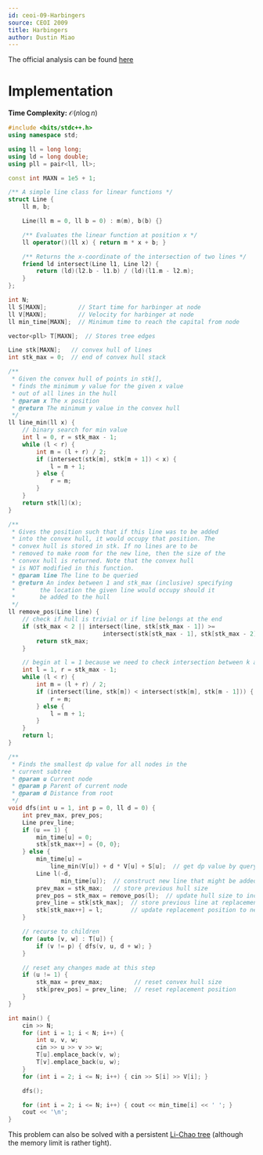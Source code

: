 ```yaml
---
id: ceoi-09-Harbingers
source: CEOI 2009
title: Harbingers
author: Dustin Miao
---
```


The official analysis can be found [here](https://studylib.net/doc/5889373/--ceoi-2009)

# Implementation

<LanguageSection>

<CPPSection>

**Time Complexity:** $\mathcal{O}(n \log n)$

```cpp
#include <bits/stdc++.h>
using namespace std;

using ll = long long;
using ld = long double;
using pll = pair<ll, ll>;

const int MAXN = 1e5 + 1;

/** A simple line class for linear functions */
struct Line {
	ll m, b;

	Line(ll m = 0, ll b = 0) : m(m), b(b) {}

	/** Evaluates the linear function at position x */
	ll operator()(ll x) { return m * x + b; }

	/** Returns the x-coordinate of the intersection of two lines */
	friend ld intersect(Line l1, Line l2) {
		return (ld)(l2.b - l1.b) / (ld)(l1.m - l2.m);
	}
};

int N;
ll S[MAXN];         // Start time for harbinger at node
ll V[MAXN];         // Velocity for harbinger at node
ll min_time[MAXN];  // Minimum time to reach the capital from node

vector<pll> T[MAXN];  // Stores tree edges

Line stk[MAXN];   // convex hull of lines
int stk_max = 0;  // end of convex hull stack

/**
 * Given the convex hull of points in stk[],
 * finds the minimum y value for the given x value
 * out of all lines in the hull
 * @param x The x position
 * @return The minimum y value in the convex hull
 */
ll line_min(ll x) {
	// binary search for min value
	int l = 0, r = stk_max - 1;
	while (l < r) {
		int m = (l + r) / 2;
		if (intersect(stk[m], stk[m + 1]) < x) {
			l = m + 1;
		} else {
			r = m;
		}
	}
	return stk[l](x);
}

/**
 * Gives the position such that if this line was to be added
 * into the convex hull, it would occupy that position. The
 * convex hull is stored in stk. If no lines are to be
 * removed to make room for the new line, then the size of the
 * convex hull is returned. Note that the convex hull
 * is NOT modified in this function.
 * @param line The line to be queried
 * @return An index between 1 and stk_max (inclusive) specifying
 *		 the location the given line would occupy should it
 *		 be added to the hull
 */
ll remove_pos(Line line) {
	// check if hull is trivial or if line belongs at the end
	if (stk_max < 2 || intersect(line, stk[stk_max - 1]) >=
	                       intersect(stk[stk_max - 1], stk[stk_max - 2])) {
		return stk_max;
	}

	// begin at l = 1 because we need to check intersection between k and k - 1
	int l = 1, r = stk_max - 1;
	while (l < r) {
		int m = (l + r) / 2;
		if (intersect(line, stk[m]) < intersect(stk[m], stk[m - 1])) {
			r = m;
		} else {
			l = m + 1;
		}
	}
	return l;
}

/**
 * Finds the smallest dp value for all nodes in the
 * current subtree
 * @param u Current node
 * @param p Parent of current node
 * @param d Distance from root
 */
void dfs(int u = 1, int p = 0, ll d = 0) {
	int prev_max, prev_pos;
	Line prev_line;
	if (u == 1) {
		min_time[u] = 0;
		stk[stk_max++] = {0, 0};
	} else {
		min_time[u] =
		    line_min(V[u]) + d * V[u] + S[u];  // get dp value by querying convex hull
		Line l(-d,
		       min_time[u]);  // construct new line that might be added into hull
		prev_max = stk_max;   // store previous hull size
		prev_pos = stk_max = remove_pos(l);  // update hull size to include new line
		prev_line = stk[stk_max];  // store previous line at replacement position
		stk[stk_max++] = l;        // update replacement position to new line
	}

	// recurse to children
	for (auto [v, w] : T[u]) {
		if (v != p) { dfs(v, u, d + w); }
	}

	// reset any changes made at this step
	if (u != 1) {
		stk_max = prev_max;         // reset convex hull size
		stk[prev_pos] = prev_line;  // reset replacement position
	}
}

int main() {
	cin >> N;
	for (int i = 1; i < N; i++) {
		int u, v, w;
		cin >> u >> v >> w;
		T[u].emplace_back(v, w);
		T[v].emplace_back(u, w);
	}
	for (int i = 2; i <= N; i++) { cin >> S[i] >> V[i]; }

	dfs();

	for (int i = 2; i <= N; i++) { cout << min_time[i] << ' '; }
	cout << '\n';
}
```
</CPPSection>

</LanguageSection>

<Info title="Alternative Solution">

This problem can also be solved with a persistent [Li-Chao tree](https://cp-algorithms.com/geometry/convex_hull_trick.html#toc-tgt-1) (although the memory limit is rather tight).

</Info>

